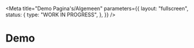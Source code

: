 
<Meta
  title="Demo Pagina's/Algemeen"
  parameters={{
    layout: "fullscreen",
    status: {
      type: "WORK IN PROGRESS",
    },
  }}
/>

# Demo

<Canvas>
  <Story name="Formulier">
    <Formulier />
  </Story>
</Canvas>

<Canvas>
  <Story name="Content">
    <Content />
  </Story>
</Canvas>

<Canvas>
  <Story name="Table">
    <Table />
  </Story>
</Canvas>

<Canvas>
  <Story name="Alerts">
    <Alerts />
  </Story>
</Canvas>

<Canvas>
  <Story name="Submenu">
    <Submenu />
  </Story>
</Canvas>

<Canvas>
  <Story name="Submenu grid">
    <SubmenuGrid />
  </Story>
</Canvas>
